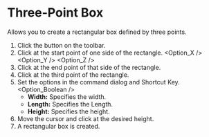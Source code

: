
# Three-Point Box

<Reference shortcut='' command='Three-Point Box' button='Toolbar' />

Allows you to create a rectangular box defined by three points.

1. Click the button <ButtonIcon type="button-three-point-box" /> on the toolbar.
2. Click at the start point of one side of the rectangle.
   <Option_X />
   <Option_Y />
   <Option_Z />
3. Click at the end point of that side of the rectangle.
4. Click at the third point of the rectangle.
5. Set the options in the command dialog and Shortcut Key.
   <Option_Boolean />
   - **Width:** Specifies the width.
   - **Length:** Specifies the Length.
   - **Height:** Specifies the height.
6. Move the cursor and click at the desired height.
7. A rectangular box is created.

